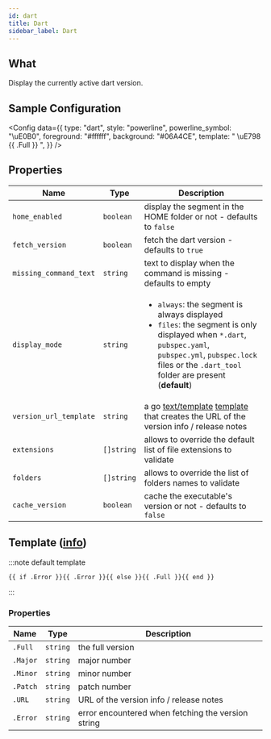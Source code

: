```yaml
---
id: dart
title: Dart
sidebar_label: Dart
---
```


## What

Display the currently active dart version.

## Sample Configuration


<Config
  data={{
    type: "dart",
    style: "powerline",
    powerline_symbol: "\uE0B0",
    foreground: "#ffffff",
    background: "#06A4CE",
    template: " \uE798 {{ .Full }} ",
  }}
/>

## Properties

| Name                   | Type       | Description                                                                                                                                                                                                                        |
| ---------------------- | ---------- | ---------------------------------------------------------------------------------------------------------------------------------------------------------------------------------------------------------------------------------- |
| `home_enabled`         | `boolean`  | display the segment in the HOME folder or not - defaults to `false`                                                                                                                                                                |
| `fetch_version`        | `boolean`  | fetch the dart version - defaults to `true`                                                                                                                                                                                        |
| `missing_command_text` | `string`   | text to display when the command is missing - defaults to empty                                                                                                                                                                    |
| `display_mode`         | `string`   | <ul><li>`always`: the segment is always displayed</li><li>`files`: the segment is only displayed when `*.dart`, `pubspec.yaml`, `pubspec.yml`, `pubspec.lock` files or the `.dart_tool` folder are present (**default**)</li></ul> |
| `version_url_template` | `string`   | a go [text/template][go-text-template] [template][templates] that creates the URL of the version info / release notes                                                                                                              |
| `extensions`           | `[]string` | allows to override the default list of file extensions to validate                                                                                                                                                                 |
| `folders`              | `[]string` | allows to override the list of folders names to validate                                                                                                                                                                           |
| `cache_version`        | `boolean`  | cache the executable's version or not - defaults to `false`                                                                                                                                                                        |

## Template ([info][templates])

:::note default template

```template
{{ if .Error }}{{ .Error }}{{ else }}{{ .Full }}{{ end }}
```

:::

### Properties

| Name     | Type     | Description                                        |
| -------- | -------- | -------------------------------------------------- |
| `.Full`  | `string` | the full version                                   |
| `.Major` | `string` | major number                                       |
| `.Minor` | `string` | minor number                                       |
| `.Patch` | `string` | patch number                                       |
| `.URL`   | `string` | URL of the version info / release notes            |
| `.Error` | `string` | error encountered when fetching the version string |

[go-text-template]: https://golang.org/pkg/text/template/
[templates]: /docs/configuration/templates
